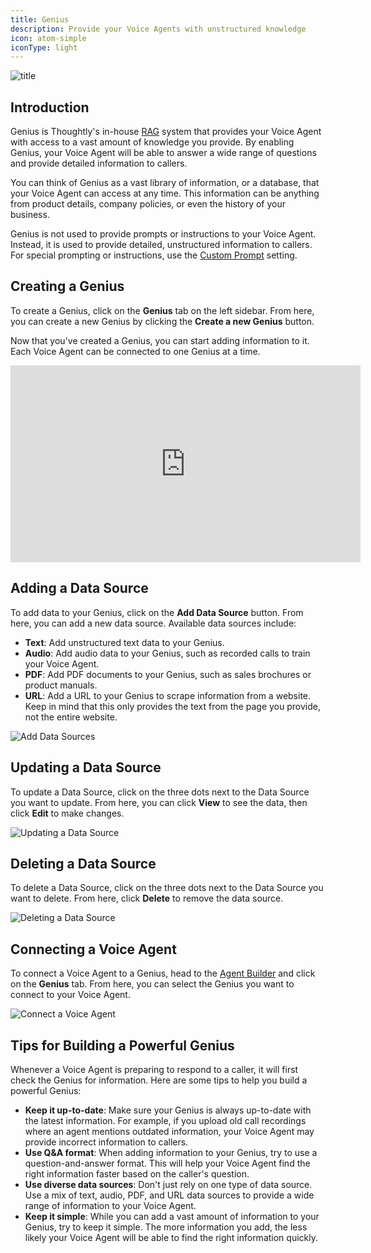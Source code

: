 ```yaml
---
title: Genius
description: Provide your Voice Agents with unstructured knowledge
icon: atom-simple
iconType: light
---
```


![title](/images/hero/genius.png)

## Introduction

Genius is Thoughtly's in-house [RAG](/resources/glossary#rag-retrieval-augmented-generation) system that provides your Voice Agent with access to a vast amount of knowledge you provide. By enabling Genius, your Voice Agent will be able to answer a wide range of questions and provide detailed information to callers.

You can think of Genius as a vast library of information, or a database, that your Voice Agent can access at any time. This information can be anything from product details, company policies, or even the history of your business.

<Warning>Genius is not used to provide prompts or instructions to your Voice Agent. Instead, it is used to provide detailed, unstructured information to callers. For special prompting or instructions, use the [Custom Prompt](#custom-prompt) setting.</Warning>

## Creating a Genius

To create a Genius, click on the **Genius** tab on the left sidebar. From here, you can create a new Genius by clicking the **Create a new Genius** button.

Now that you've created a Genius, you can start adding information to it. Each Voice Agent can be connected to one Genius at a time.

<Frame caption="Building your Genius">
    <iframe
        width="560"
        height="315"
        src="https://www.loom.com/embed/a865c5b8995649fe8a333b2ec8fba88d?sid=c1f14735-86a2-40fb-9fad-55732cf78038"
        title="Loom video player"
        frameborder="0"
        allow="accelerometer; autoplay; clipboard-write; encrypted-media; gyroscope; picture-in-picture"
        allowfullscreen
        style={{ borderRadius: 10 }}
    ></iframe>
</Frame>

## Adding a Data Source

To add data to your Genius, click on the **Add Data Source** button. From here, you can add a new data source. Available data sources include:

- **Text**: Add unstructured text data to your Genius.
- **Audio**: Add audio data to your Genius, such as recorded calls to train your Voice Agent.
- **PDF**: Add PDF documents to your Genius, such as sales brochures or product manuals.
- **URL**: Add a URL to your Genius to scrape information from a website. Keep in mind that this only provides the text from the page you provide, not the entire website.

![Add Data Sources](/images/gifs/genius-data-sources.gif)

## Updating a Data Source

To update a Data Source, click on the three dots next to the Data Source you want to update. From here, you can click **View** to see the data, then click **Edit** to make changes.

![Updating a Data Source](/images/gifs/genius-update-data-source.gif)

## Deleting a Data Source

To delete a Data Source, click on the three dots next to the Data Source you want to delete. From here, click **Delete** to remove the data source.

![Deleting a Data Source](/images/gifs/genius-delete-data-source.gif)

## Connecting a Voice Agent

To connect a Voice Agent to a Genius, head to the [Agent Builder](/build/agent-builder/overview.mdx) and click on the **Genius** tab. From here, you can select the Genius you want to connect to your Voice Agent.

![Connect a Voice Agent](/images/gifs/genius-connect-to-agent.gif)

## Tips for Building a Powerful Genius

Whenever a Voice Agent is preparing to respond to a caller, it will first check the Genius for information. Here are some tips to help you build a powerful Genius:

- **Keep it up-to-date**: Make sure your Genius is always up-to-date with the latest information. For example, if you upload old call recordings where an agent mentions outdated information, your Voice Agent may provide incorrect information to callers.
- **Use Q&A format**: When adding information to your Genius, try to use a question-and-answer format. This will help your Voice Agent find the right information faster based on the caller's question.
- **Use diverse data sources**: Don't just rely on one type of data source. Use a mix of text, audio, PDF, and URL data sources to provide a wide range of information to your Voice Agent.
- **Keep it simple**: While you can add a vast amount of information to your Genius, try to keep it simple. The more information you add, the less likely your Voice Agent will be able to find the right information quickly.


<NextSection
	title="Automations"
	icon="code-branch"
	href="/build/automations/overview"
	description="Setup workflows to trigger your Voice Agents or perform actions after a call"
/>
